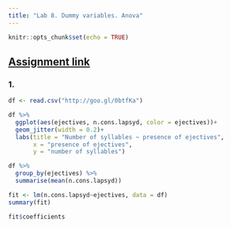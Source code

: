 ```yaml
---
title: "Lab 8. Dummy variables. Anova"
---
```


```r
knitr::opts_chunk$set(echo = TRUE)
```

## [Assignment link](https://goo.gl/forms/IgIy6Kw3EWVcTi8y1)

### 1. 
```r
df <- read.csv("http://goo.gl/0btfKa")

df %>% 
  ggplot(aes(ejectives, n.cons.lapsyd, color = ejectives))+
  geom_jitter(width = 0.2)+
  labs(title = "Number of syllables ~ presence of ejectives",
       x = "presence of ejectives",
       y = "number of syllables")

df %>% 
  group_by(ejectives) %>% 
  summarise(mean(n.cons.lapsyd))

fit <- lm(n.cons.lapsyd~ejectives, data = df)
summary(fit)

fit$coefficients
```